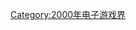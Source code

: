 {{Popcat}}

{{Year by category
| m = 2
| c = 0
| d = 0
| y = 0
| cat = 結業電子遊戲公司
| in = 电子游戏界
| parent = 各年份結業電子遊戲公司
| subcat = 2000年結業公司
| sortkey = Video game
}}

[[Category:2000年电子游戏界|Category:2000年电子游戏界]]